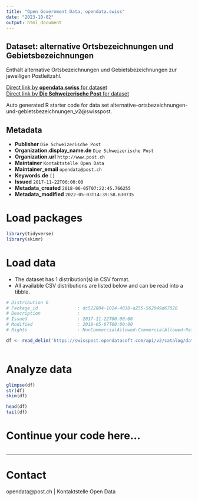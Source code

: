 ```yaml
---
title: "Open Government Data, opendata.swiss"
date: "2023-10-02"
output: html_document
---
```


## Dataset: alternative Ortsbezeichnungen und Gebietsbezeichnungen

Enthält alternative Ortsbezeichnungen und Gebietsbezeichnungen zur jeweiligen Postleitzahl.

[Direct link by **opendata.swiss** for dataset](https://opendata.swiss/de/dataset/alternative-ortsbezeichnungen-und-gebietsbezeichnungen)<br>
[Direct link by **Die Schweizerische Post** for dataset](https://swisspost.opendatasoft.com/explore/dataset/alternative-ortsbezeichnungen-und-gebietsbezeichnungen_v2)

Auto generated R starter code for data set alternative-ortsbezeichnungen-und-gebietsbezeichnungen_v2@swisspost.

## Metadata

- **Publisher** `Die Schweizerische Post`
- **Organization.display_name.de** `Die Schweizerische Post`
- **Organization.url** `http://www.post.ch`
- **Maintainer** `Kontaktstelle Open Data`
- **Maintainer_email** `opendata@post.ch`
- **Keywords.de** `[]`
- **Issued** `2017-11-22T00:00:00`
- **Metadata_created** `2018-06-05T07:22:45.766255`
- **Metadata_modified** `2022-05-03T14:39:58.630735`


# Load packages

```r

library(tidyverse)
library(skimr)

```

# Load data

-   The dataset has 1 distribution(s) in CSV format.
-   All available CSV distributions are listed below and can be read into a tibble.

```r

# Distribution 0
# Package_id               : dc522804-1014-4038-a255-562949d67828
# Description              : 
# Issued                   : 2017-11-22T00:00:00
# Modified                 : 2018-05-07T00:00:00
# Rights                   : NonCommercialAllowed-CommercialAllowed-ReferenceRequired

df <- read_delim('https://swisspost.opendatasoft.com/api/v2/catalog/datasets/alternative-ortsbezeichnungen-und-gebietsbezeichnungen_v2/exports/csv')



```

# Analyze data

```r

glimpse(df)
str(df)
skim(df)

head(df)
tail(df)

```

# Continue your code here...

```r

```

------------------------------------------------------------------------

# Contact

opendata@post.ch | Kontaktstelle Open Data
